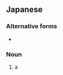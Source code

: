 ==Japanese==
{{wikipedia|lang=ja}}
{{ja-kanjitab|ねこ|また|yomi=k}}

===Alternative forms===
* {{ja-l|猫股}}

===Noun===
{{ja-noun|ねこまた}}

# a {{w|nekomata}}

{{topics|ja|Cats|Mythological creatures|Japanese mythology|sort=ねこまた}}